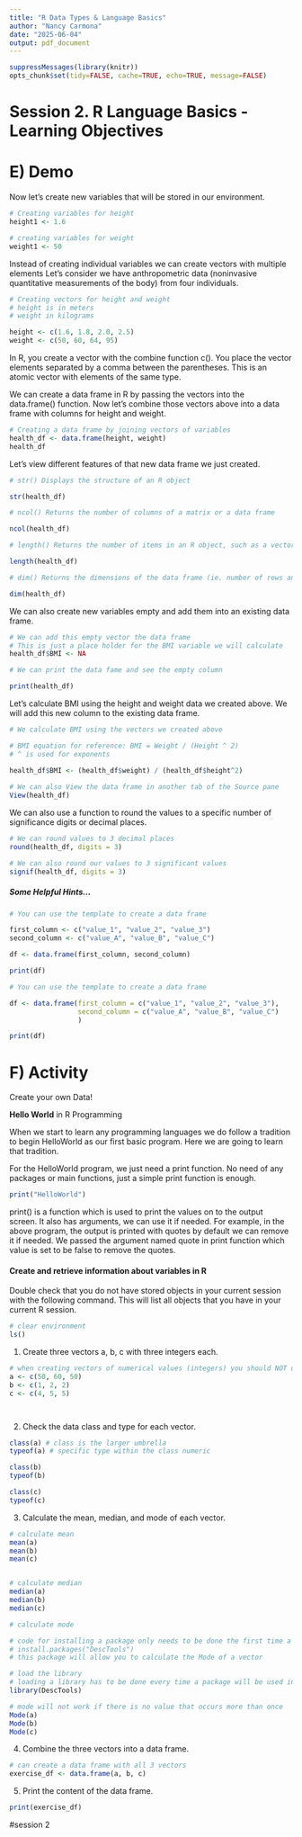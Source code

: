 ```yaml
---
title: "R Data Types & Language Basics"
author: "Nancy Carmona"
date: "2025-06-04"
output: pdf_document
---
```


```r
suppressMessages(library(knitr))
opts_chunk$set(tidy=FALSE, cache=TRUE, echo=TRUE, message=FALSE)
```

# Session 2. R Language Basics - Learning Objectives


# E) Demo


Now let's create new variables that will be stored in our environment.

```r
# Creating variables for height 
height1 <- 1.6

# creating variables for weight 
weight1 <- 50
```

Instead of creating individual variables we can create vectors with multiple elements Let's consider we have anthropometric data (noninvasive quantitative measurements of the body) from four individuals. 



```r
# Creating vectors for height and weight 
# height is in meters
# weight in kilograms 

height <- c(1.6, 1.8, 2.0, 2.5)
weight <- c(50, 60, 64, 95)


```

In R, you create a vector with the combine function c(). You place the vector elements separated by a comma between the parentheses. This is an atomic vector with elements of the same type. 

We can create a data frame in R by passing the vectors into the data.frame() function. Now let's combine those vectors above into a data frame with columns for height and weight. 

```r
# Creating a data frame by joining vectors of variables  
health_df <- data.frame(height, weight)
health_df

```

Let's view different features of that new data frame we just created. 

```r
# str() Displays the structure of an R object

str(health_df)

# ncol() Returns the number of columns of a matrix or a data frame

ncol(health_df)

# length() Returns the number of items in an R object, such as a vector, a list, and a matrix.

length(health_df)

# dim() Returns the dimensions of the data frame (ie. number of rows and number of columns)

dim(health_df)

```


We can also create new variables empty and add them into an existing data frame. 

```r
# We can add this empty vector the data frame
# This is just a place holder for the BMI variable we will calculate
health_df$BMI <- NA

# We can print the data fame and see the empty column

print(health_df)
```

Let's calculate BMI using the height and weight data we created above. We will add this new column to the existing data frame.   

```r
# We calculate BMI using the vectors we created above 

# BMI equation for reference: BMI = Weight / (Height ^ 2)
# ^ is used for exponents 

health_df$BMI <- (health_df$weight) / (health_df$height^2)
 
# We can also View the data frame in another tab of the Source pane 
View(health_df)

```


We can also use a function to round the values to a specific number of significance digits or decimal places. 

```r
# We can round values to 3 decimal places
round(health_df, digits = 3)

# We can also round our values to 3 significant values
signif(health_df, digits = 3)
```


##### Some Helpful Hints... 

```r
# You can use the template to create a data frame

first_column <- c("value_1", "value_2", "value_3")
second_column <- c("value_A", "value_B", "value_C")

df <- data.frame(first_column, second_column)

print(df)
```

```r
# You can use the template to create a data frame

df <- data.frame(first_column = c("value_1", "value_2", "value_3"),
                 second_column = c("value_A", "value_B", "value_C")
                 )

print(df)
```




# F) Activity

Create your own Data! 

**Hello World** in R Programming

When we start to learn any programming languages we do follow a tradition to begin HelloWorld as our first basic program. Here we are going to learn that tradition.

For the HelloWorld program, we just need a print function. No need of any packages or main functions, just a simple print function is enough.


```r
print("HelloWorld")
```

print() is a function which is used to print the values on to the output screen. It also has arguments, we can use it if needed. For example, in the above program, the output is printed with quotes by default we can remove it if needed. We passed the argument named quote in print function which value is set to be false to remove the quotes.


#### Create and retrieve information about variables in R 

Double check that you do not have stored objects in your current session with the following command. This will list all objects that you have in your current R session.

```r

# clear environment 
ls()
```


1) Create three vectors a, b, c with three integers each. 

```r

# when creating vectors of numerical values (integers) you should NOT use the quotation marks around each element 
a <- c(50, 60, 50)
b <- c(1, 2, 2)
c <- c(4, 5, 5)




```


2) Check the data class and type for each vector. 

```r

class(a) # class is the larger umbrella 
typeof(a) # specific type within the class numeric 

class(b)
typeof(b)

class(c)
typeof(c)

```


3) Calculate the mean, median, and mode of each vector. 


```r

# calculate mean 
mean(a)
mean(b)
mean(c)


# calculate median
median(a)
median(b)
median(c)

# calculate mode 

# code for installing a package only needs to be done the first time a package is installed 
# install.packages("DescTools")
# this package will allow you to calculate the Mode of a vector 

# load the library 
# loading a library has to be done every time a package will be used in the code 
library(DescTools)

# mode will not work if there is no value that occurs more than once 
Mode(a)
Mode(b)
Mode(c)


```



4) Combine the three vectors into a data frame. 


```r

# can create a data frame with all 3 vectors 
exercise_df <- data.frame(a, b, c)

```


5) Print the content of the data frame. 


```r

print(exercise_df)

```

#session 2

